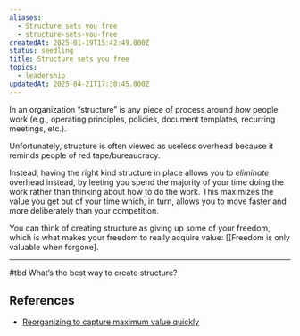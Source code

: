 ```yaml
---
aliases:
  - Structure sets you free
  - structure-sets-you-free
createdAt: 2025-01-19T15:42:49.000Z
status: seedling
title: Structure sets you free
topics:
  - leadership
updatedAt: 2025-04-21T17:30:45.000Z
---
```

In an organization “structure” is any piece of process around _how_ people work (e.g., operating principles, policies, document templates, recurring meetings, etc.).

Unfortunately, structure is often viewed as useless overhead because it reminds people of red tape/bureaucracy.

Instead, having the right kind structure in place allows you to _eliminate_ overhead instead, by leeting you spend the majority of your time doing the work rather than thinking about how to do the work. This maximizes the value you get out of your time which, in turn, allows you to move faster and more deliberately than your competition.

You can think of creating structure as giving up some of your freedom, which is what makes your freedom to really acquire value: [[Freedom is only valuable when forgone].

---

#tbd What’s the best way to create structure?

## References

- [Reorganizing to capture maximum value quickly](https://www.mckinsey.com/business-functions/organization/our-insights/reorganizing-to-capture-maximum-value-quickly)

